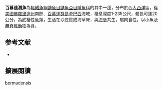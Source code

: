 {{Speciesbox
| image = 
| image_width = 250px
| status = NE
| status_system = IUCN3.1
| genus = Carapus
| species = bermudensis
| authority = [[Jones|Jones]], 1874
| synonyms = *''Carapus chavesi''<br /><small>Ancona López, 1956</small>
*''Carapus recifensis''<br /><small>Ancona López, 1956</small>
*''Disparichthys herrei''<br /><small>Schultz, 1938</small>
*''Lefroyia bermudensis''<br /><small>Jones, 1874</small>
}}
'''百慕達潛魚'''為[[輻鰭魚綱|輻鰭魚綱]][[鼬魚目|鼬魚目]][[鼬魚亞目|鼬魚亞目]][[隱魚科|隱魚科]]的其中一[[種|種]]，分布於西[[大西洋|大西洋]]區，從[[美國|美國]][[佛羅里達州|佛羅里達州]]南部、[[百慕達群島|百慕達群島]]至[[巴西|巴西]]海域，棲息深度1-235公尺，體長可達20公分，為底棲性魚類，生活在沙底質或海草床，與[[海參|海參]]共生，屬肉食性，以小魚及[[無脊椎動物|無脊椎動物]]為食。

== 参考文献 ==
{{reflist}}
*{{FishBase_species|genus=Carapus|species=bermudensis|year=2012|month=7}}

== 擴展閱讀 == 
{{refbegin}}
{{wikispecies-inline|Carapus bermudensis|百慕達潛魚}}
{{refend}}
{{Taxonbar|from=Q5253300}}

[[Category:潛魚屬|bermudensis]]


{{魚類小作品}}